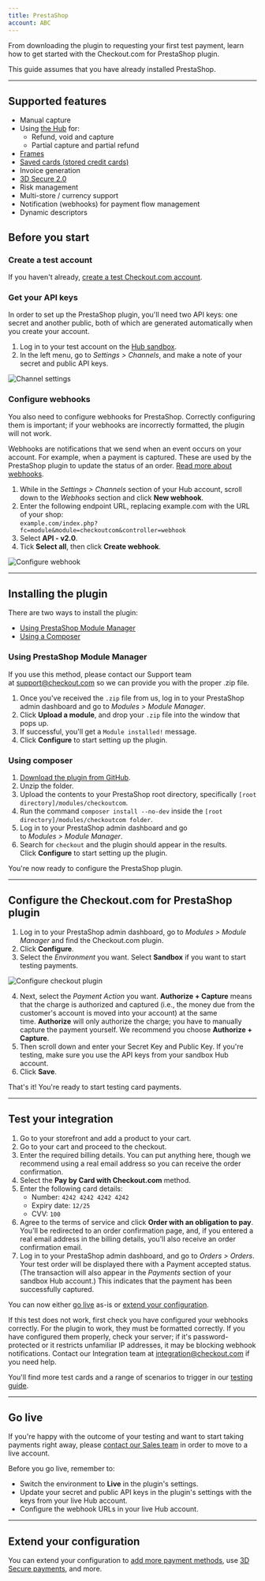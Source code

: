 ```yaml
---
title: PrestaShop
account: ABC
---
```


From downloading the plugin to requesting your first test payment, learn how to get started with the Checkout.com for PrestaShop plugin.

<TipBox variant="info">

This guide assumes that you have already installed PrestaShop.

</TipBox>

---

## Supported features

* Manual capture
* Using [the Hub](/the-hub) for: 
  * Refund, void and capture
  * Partial capture and partial refund
* [Frames](/integrate/frames)
* [Saved cards (stored credit cards)](/payments/store-payment-details)
* Invoice generation
* [3D Secure 2.0](/risk-management/3-d-secure)
* Risk management
* Multi-store / currency support
* Notification (webhooks) for payment flow management
* Dynamic descriptors

## Before you start

### Create a test account

If you haven't already, [create a test Checkout.com account](https://www.checkout.com/get-test-account).

### Get your API keys

In order to set up the PrestaShop plugin, you'll need two API keys: one secret and another public, both of which are generated automatically when you create your account.

1.  Log in to your test account on the [Hub sandbox](https://sandbox.checkout.com/).
2.  In the left menu, go to *Settings > Channels*, and make a note of your secret and public API keys.

<img maxWidth={800} src="/docs/Integrate/channel_settings.png" title="Channel settings" />

### Configure webhooks

You also need to configure webhooks for PrestaShop. Correctly configuring them is important; if your webhooks are incorrectly formatted, the plugin will not work.

<TipBox variant="info">

Webhooks are notifications that we send when an event occurs on your account. For example, when a payment is captured. These are used by the PrestaShop plugin to update the status of an order. [Read more about webhooks](/reporting-and-insights/webhooks).

</TipBox>

1.  While in the *Settings > Channels* section of your Hub account, scroll down to the *Webhooks* section and click **New webhook**.
2.  Enter the following endpoint URL, replacing example.com with the URL of your shop:  
    `example.com/index.php?fc=module&module=checkoutcom&controller=webhook`
3.  Select **API - v2.0**.
4.  Tick **Select all**, then click **Create webhook**.

<img
  maxWidth={300}
  src="/docs/Integrate/PrestaShop/configure_webhook.png"
  title="Configure webhook"
/>

---

## Installing the plugin

There are two ways to install the plugin:

- [Using PrestaShop Module Manager](#Using_PrestaShop_Module_Manager)
- [Using a Composer](#Using_composer)

### Using PrestaShop Module Manager

<TipBox variant="note">

If you use this method, please contact our Support team at [support@checkout.com](mailto:support@checkout.com) so we can provide you with the proper .zip file.

</TipBox>

1.  Once you've received the `.zip` file from us, log in to your PrestaShop admin dashboard and go to *Modules > Module Manager*.
2.  Click **Upload a module**, and drop your `.zip` file into the window that pops up.
3.  If successful, you'll get a `Module installed!` message.
4.  Click **Configure** to start setting up the plugin.

### Using composer

1.  [Download the plugin from GitHub](https://github.com/checkout/checkout-prestashop1.7-plugin).
2.  Unzip the folder.
3.  Upload the contents to your PrestaShop root directory, specifically `[root directory]/modules/checkoutcom`.
4.  Run the command `composer install --no-dev` inside the `[root directory]/modules/checkoutcom folder`.
5.  Log in to your PrestaShop admin dashboard and go to *Modules > Module Manager*.
6.  Search for `checkout` and the plugin should appear in the results. Click **Configure** to start setting up the plugin.

You're now ready to configure the PrestaShop plugin.

---

## Configure the Checkout.com for PrestaShop plugin

1.  Log in to your PrestaShop admin dashboard, go to *Modules > Module Manager* and find the Checkout.com plugin.
2.  Click **Configure**.
3.  Select the *Environment* you want. Select **Sandbox** if you want to start testing payments.

<img
  maxWidth={500}
  src="/docs/Integrate/PrestaShop/configure_checkout_plugin.png"
  title="Configure checkout plugin"
/>

4.  Next, select the *Payment Action* you want. **Authorize + Capture** means that the charge is authorized and captured (i.e., the money due from the customer's account is moved into your account) at the same time. **Authorize** will only authorize the charge; you have to manually capture the payment yourself. We recommend you choose **Authorize + Capture**.
5.  Then scroll down and enter your Secret Key and Public Key. If you're testing, make sure you use the API keys from your sandbox Hub account.
6.  Click **Save**.

That's it! You're ready to start testing card payments.

---

## Test your integration

1.  Go to your storefront and add a product to your cart.
2.  Go to your cart and proceed to the checkout.
3.  Enter the required billing details. You can put anything here, though we recommend using a real email address so you can receive the order confirmation.
4.  Select the **Pay by Card with Checkout.com** method.
5.  Enter the following card details:
    - Number: `4242 4242 4242 4242`
    - Expiry date: `12/25`
    - CVV: `100`
6.  Agree to the terms of service and click **Order with an obligation to pay**. You'll be redirected to an order confirmation page, and, if you entered a real email address in the billing details, you'll also receive an order confirmation email.
7.  Log in to your PrestaShop admin dashboard, and go to *Orders > Orders*. Your test order will be displayed there with a Payment accepted status. (The transaction will also appear in the *Payments* section of your sandbox Hub account.) This indicates that the payment has been successfully captured.

<TipBox variant="tip">

You can now either [go live](#Go_live) as-is or [extend your configuration](/integrate/e-commerce-platforms/presta-shop).

</TipBox>
<TipBox variant="note" title="Troubleshooting">

If this test does not work, first check you have configured your webhooks correctly. For the plugin to work, they must be formatted correctly. If you have configured them properly, check your server; if it's password-protected or it restricts unfamiliar IP addresses, it may be blocking webhook notifications. Contact our Integration team at [integration@checkout.com](mailto:integration@checkout.com) if you need help.

</TipBox>
<TipBox variant="info" title="Further testing">

You'll find more test cards and a range of scenarios to trigger in our [testing guide](/testing).

</TipBox>

---

## Go live

If you're happy with the outcome of your testing and want to start taking payments right away, please [contact our Sales team](https://checkout.com/contact-sales) in order to move to a live account.

<TipBox variant="note">

Before you go live, remember to:

- Switch the environment to **Live** in the plugin's settings.
- Update your secret and public API keys in the plugin's settings with the keys from your live Hub account.
- Configure the webhook URLs in your live Hub account.

</TipBox>

---

## Extend your configuration

You can extend your configuration to [add more payment methods](/payments/payment-methods), use [3D Secure payments](/risk-management/3-d-secure), and more.